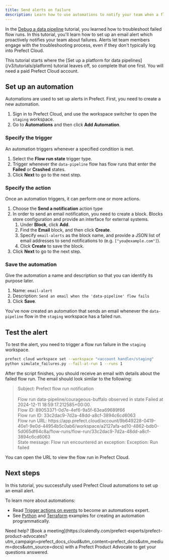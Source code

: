 ```yaml
---
title: Send alerts on failure
description: Learn how to use automations to notify your team when a flow fails.
---
```


In the [Debug a data pipeline](/v3/tutorials/debug) tutorial, you learned how to troubleshoot failed flow runs.
In this tutorial, you'll learn how to set up an email alert which proactively notifies your team about failures.
Alerts let team members engage with the troubleshooting process, even if they don't typically log into Prefect Cloud.

<Info>
This tutorial starts where the [Set up a platform for data pipelines](/v3/tutorials/platform) tutorial leaves off, so complete that one first.
You will need a paid Prefect Cloud account.
</Info>

## Set up an automation

Automations are used to set up alerts in Prefect.
First, you need to create a new automation.

1. Sign in to Prefect Cloud, and use the workspace switcher to open the `staging` workspace.
1. Go to **Automations** and then click **Add Automation**.

### Specify the trigger

An automation triggers whenever a specified condition is met.

1. Select the **Flow run state** trigger type.
1. Trigger whenever the `data-pipeline` flow has flow runs that enter the **Failed** or **Crashed** states.
1. Click **Next** to go to the next step.

### Specify the action

Once an automation triggers, it can perform one or more actions.

1. Choose the **Send a notification** action type
1. In order to send an email notification, you need to create a block.
Blocks store configuration and provide an interface for external systems.
    1. Under **Block**, click **Add**.
    1. Find the **Email** block, and then click **Create**.
    1. Specify `email-alerts` as the block name, and provide a JSON list of email addresses to send notifications to (e.g. `["you@example.com"]`).
    1. Click **Create** to save the block.
1. Click **Next** to go to the next step.

### Save the automation

Give the automation a name and description so that you can identify its purpose later.

1. Name: `email-alert`
2. Description: `Send an email when the 'data-pipeline' flow fails`
3. Click **Save**.

You've now created an automation that sends an email whenever the `data-pipeline` flow in the `staging` workspace has a failed run.

## Test the alert

To test the alert, you need to trigger a flow run failure in the `staging` workspace.

```bash
prefect cloud workspace set --workspace "<account handle>/staging"
python simulate_failures.py --fail-at-run 1 --runs 1
```

After the script finishes, you should receive an email with details about the failed flow run.
The email should look similar to the following:

> Subject: Prefect flow run notification<br/><br/>
> Flow run data-pipeline/courageous-buffalo observed in state Failed at 2024-12-11 18:59:17.212585+00:00.<br/>
> Flow ID: 89053371-0d7e-4ef6-9a5f-63ea69689f66<br/>
> Flow run ID: 33c2dac9-7d2a-48dd-a8cf-3894c6cd6063<br/>
> Flow run URL: https:&#8203;//app.prefect.cloud/account/9b649228-0419-40e1-9e0d-44954b5c0ab6/workspace/a2127afa-ad10-4862-bdb0-5d065df64c8a/flow-runs/flow-run/33c2dac9-7d2a-48dd-a8cf-3894c6cd6063<br/>
> State message: Flow run encountered an exception: Exception: Run failed

You can open the URL to view the flow run in Prefect Cloud.

## Next steps

In this tutorial, you successfully used Prefect Cloud automations to set up an email alert.

To learn more about automations:

* Read [Trigger actions on events](/v3/automate/events/automations-triggers) to become an automations expert.
* See [Python](https://github.com/PrefectHQ/examples/blob/main/scripts/create-automation.py) and [Terraform](https://registry.terraform.io/providers/PrefectHQ/prefect/latest/docs/resources/automation) examples for creating an automation programmatically.

<Tip>
Need help? [Book a meeting](https://calendly.com/prefect-experts/prefect-product-advocates?utm_campaign=prefect_docs_cloud&utm_content=prefect_docs&utm_medium=docs&utm_source=docs) with a Prefect Product Advocate to get your questions answered.
</Tip>
